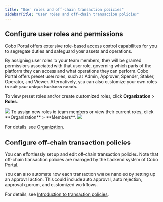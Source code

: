 ```yaml
---
title: "User roles and off-chain transaction policies"
sidebarTitle: "User roles and off-chain transaction policies"
---
```


## Configure user roles and permissions

Cobo Portal offers extensive role-based access control capabilities for you to segregate duties and safeguard your assets and operations.

By assigning user roles to your team members, they will be granted permissions associated with that user role, governing which parts of the platform they can access and what operations they can perform. Cobo Portal offers preset user roles, such as Admin, Approver, Spender, Staker, Operator, and Viewer. Alternatively, you can also customize your own roles to suit your unique business needs.

To view preset roles and/or create customized roles, click **Organization** > **Roles**.

<img src="/en/images/exchange-wallet/role.png" className="screenshot_full_screen"/>
To assign new roles to team members or view their current roles, click **Organization** > **Members**.

<img src="/en/images/exchange-wallet/view.png" className="screenshot_full_screen"/>

For details, see [Organization](/en/portal/organization/introduction).


## Configure off-chain transaction policies

You can effortlessly set up and edit off-chain transaction policies. Note that off-chain transaction policies are managed by the backend system of Cobo Portal.

You can also automate how each transaction will be handled by setting up an approval action. This could include auto approval, auto rejection, approval quorum, and customized workflows.

For details, see [Introduction to transaction policies](/en/portal/risk-controls/tx-policies-overview).
